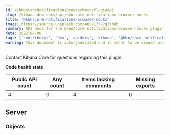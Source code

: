 ```yaml
---
id: kibKbnCoreNotificationsBrowserMocksPluginApi
slug: /kibana-dev-docs/api/kbn-core-notifications-browser-mocks
title: "@kbn/core-notifications-browser-mocks"
image: https://source.unsplash.com/400x175/?github
summary: API docs for the @kbn/core-notifications-browser-mocks plugin
date: 2022-08-08
tags: ['contributor', 'dev', 'apidocs', 'kibana', '@kbn/core-notifications-browser-mocks']
warning: This document is auto-generated and is meant to be viewed inside our experimental, new docs system. Reach out in #docs-engineering for more info.
---
```




Contact Kibana Core for questions regarding this plugin.

**Code health stats**

| Public API count  | Any count | Items lacking comments | Missing exports |
|-------------------|-----------|------------------------|-----------------|
| 4 | 0 | 4 | 0 |

## Server

### Objects
<DocDefinitionList data={kbnCoreNotificationsBrowserMocksObj.server.objects}/>

